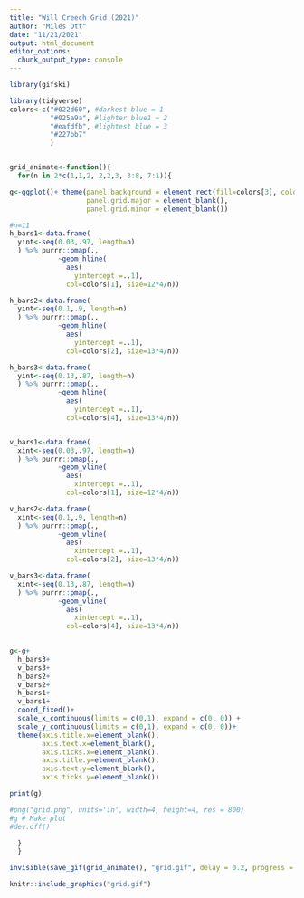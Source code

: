 ```yaml
---
title: "Will Creech Grid (2021)"
author: "Miles Ott"
date: "11/21/2021"
output: html_document
editor_options: 
  chunk_output_type: console
---
```


```r
library(gifski)

library(tidyverse)
colors<-c("#022d60", #darkest blue = 1
          "#025a9a", #lighter blue1 = 2
          "#eafdfb", #lightest blue = 3
          "#227bb7"
          )



```




```r

grid_animate<-function(){
  for(n in 2*c(1,1,2, 2,2,3, 3:8, 7:1)){

g<-ggplot()+ theme(panel.background = element_rect(fill=colors[3], colour=colors[3]),
                   panel.grid.major = element_blank(),
                   panel.grid.minor = element_blank())

#n=11
h_bars1<-data.frame(
  yint<-seq(0.03,.97, length=n)
  ) %>% purrr::pmap(., 
            ~geom_hline(
              aes(
                yintercept =..1),
              col=colors[1], size=12*4/n))

h_bars2<-data.frame(
  yint<-seq(0.1,.9, length=n)
  ) %>% purrr::pmap(., 
            ~geom_hline(
              aes(
                yintercept =..1),
              col=colors[2], size=13*4/n))

h_bars3<-data.frame(
  yint<-seq(0.13,.87, length=n)
  ) %>% purrr::pmap(., 
            ~geom_hline(
              aes(
                yintercept =..1),
              col=colors[4], size=13*4/n))


v_bars1<-data.frame(
  xint<-seq(0.03,.97, length=n)
  ) %>% purrr::pmap(., 
            ~geom_vline(
              aes(
                xintercept =..1),
              col=colors[1], size=12*4/n))

v_bars2<-data.frame(
  xint<-seq(0.1,.9, length=n)
  ) %>% purrr::pmap(., 
            ~geom_vline(
              aes(
                xintercept =..1),
              col=colors[2], size=13*4/n))

v_bars3<-data.frame(
  xint<-seq(0.13,.87, length=n)
  ) %>% purrr::pmap(., 
            ~geom_vline(
              aes(
                xintercept =..1),
              col=colors[4], size=13*4/n))

  
g<-g+
  h_bars3+
  v_bars3+
  h_bars2+
  v_bars2+
  h_bars1+
  v_bars1+
  coord_fixed()+
  scale_x_continuous(limits = c(0,1), expand = c(0, 0)) +
  scale_y_continuous(limits = c(0,1), expand = c(0, 0))+
  theme(axis.title.x=element_blank(),
        axis.text.x=element_blank(),
        axis.ticks.x=element_blank(),
        axis.title.y=element_blank(),
        axis.text.y=element_blank(),
        axis.ticks.y=element_blank())

print(g)

#png("grid.png", units='in', width=4, height=4, res = 800)
#g # Make plot
#dev.off()

  }
  }

invisible(save_gif(grid_animate(), "grid.gif", delay = 0.2, progress = TRUE, width=400, height=400))  

knitr::include_graphics("grid.gif") 
```
